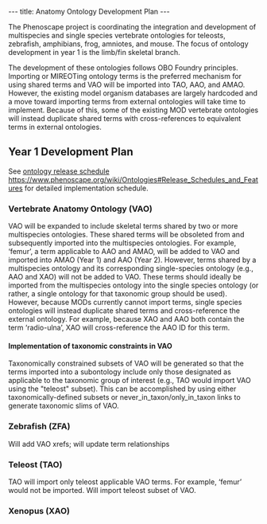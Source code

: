 ---
title: Anatomy Ontology Development Plan
---

The Phenoscape project is coordinating the integration and development of multispecies and single species  vertebrate ontologies for teleosts, zebrafish, amphibians, frog, amniotes, and mouse.  The focus of ontology development in year 1 is the limb/fin skeletal branch.

The development of these ontologies follows OBO Foundry principles. Importing or MIREOTing ontology terms is the preferred mechanism for using shared terms and VAO will be imported into TAO, AAO, and AMAO. However, the existing model organism databases are largely hardcoded and a move toward importing terms from external ontologies will take time to implement. Because of this, some of the existing MOD vertebrate ontologies will instead duplicate shared terms with cross-references to equivalent terms in external ontologies.

== Year 1 Development Plan ==
See [[ontology release schedule https://www.phenoscape.org/wiki/Ontologies#Release_Schedules_and_Features]] for detailed implementation schedule.  

=== Vertebrate Anatomy Ontology (VAO) ===
VAO will be expanded to include skeletal terms shared by two or more multispecies ontologies. These shared terms will be obsoleted from and subsequently imported into the multispecies ontologies.  For example, ‘femur’, a term applicable to AAO and AMAO, will be added to VAO and imported into AMAO (Year 1) and AAO (Year 2).  However, terms shared by a multispecies ontology and its corresponding single-species ontology (e.g., AAO and XAO) will not be added to VAO. These terms should ideally be imported from the multispecies ontology into the single species ontology (or rather, a single ontology for that taxonomic group should be used). However, because MODs currently cannot import terms, single species ontologies will instead duplicate shared terms and cross-reference the external ontology. For example, because XAO and AAO both contain the term ‘radio-ulna’, XAO will cross-reference the AAO ID for this term.

====Implementation of taxonomic constraints in VAO====
Taxonomically constrained subsets of VAO will be generated so that the terms imported into a subontology include only those designated as applicable to the taxonomic group of interest (e.g., TAO would import VAO using the "teleost" subset). This can be accomplished by using either taxonomically-defined subsets or never_in_taxon/only_in_taxon links to generate taxonomic slims of VAO.

=== Zebrafish (ZFA) ===
Will add VAO xrefs; will update term relationships

=== Teleost (TAO) ===
TAO will import only teleost applicable VAO terms. For example, ‘femur’ would not be imported.
Will import teleost subset of VAO.

=== Xenopus (XAO) ===